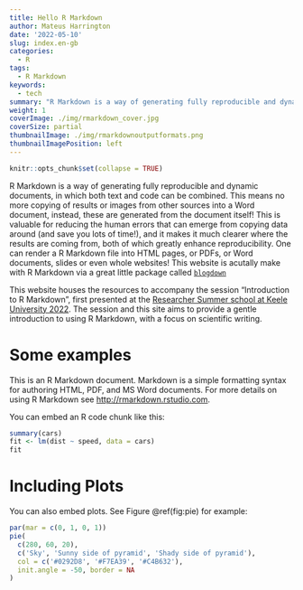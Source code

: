 ```yaml
---
title: Hello R Markdown
author: Mateus Harrington
date: '2022-05-10'
slug: index.en-gb
categories:
  - R
tags:
  - R Markdown
keywords:
  - tech
summary: "R Markdown is a way of generating fully reproducible and dynamic documents, in which both text and code can be combined"
weight: 1
coverImage: ./img/rmarkdown_cover.jpg
coverSize: partial
thumbnailImage: ./img/rmarkdownoutputformats.png
thumbnailImagePosition: left
---
```


```r
knitr::opts_chunk$set(collapse = TRUE)
```

R Markdown is a way of generating fully reproducible and dynamic documents, in which both text and code can be combined. 
This means no more copying of results or images from other sources into a Word document, instead, these are generated from the document itself!
This is valuable for reducing the human errors that can emerge from copying data around (and save you lots of time!), and it makes it much clearer where the results are coming from, both of which greatly enhance reproducibility.
One can render a R Markdown file into HTML pages, or PDFs, or Word documents, slides or even whole websites!
This website is acutally make with R Markdown via a great little package called [`blogdown`](https://github.com/rstudio/blogdown)

This website houses the resources to accompany the session "Introduction to R Markdown", first presented at the [Researcher Summer school at Keele University 2022](https://www.keele.ac.uk/kiite/conferences/researchersummerschool/).
The session and this site aims to provide a gentle introduction to using R Markdown, with a focus on scientific writing.

# Some examples

This is an R Markdown document. Markdown is a simple formatting syntax for authoring HTML, PDF, and MS Word documents. For more details on using R Markdown see <http://rmarkdown.rstudio.com>.

You can embed an R code chunk like this:

```r
summary(cars)
fit <- lm(dist ~ speed, data = cars)
fit
```

# Including Plots

You can also embed plots. See Figure \@ref(fig:pie) for example:

```r
par(mar = c(0, 1, 0, 1))
pie(
  c(280, 60, 20),
  c('Sky', 'Sunny side of pyramid', 'Shady side of pyramid'),
  col = c('#0292D8', '#F7EA39', '#C4B632'),
  init.angle = -50, border = NA
)
```
